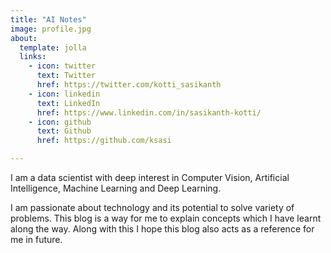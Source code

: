 ```yaml
---
title: "AI Notes"
image: profile.jpg
about:
  template: jolla
  links:
    - icon: twitter
      text: Twitter
      href: https://twitter.com/kotti_sasikanth
    - icon: linkedin
      text: LinkedIn
      href: https://www.linkedin.com/in/sasikanth-kotti/
    - icon: github
      text: Github
      href: https://github.com/ksasi

---
```


I am a data scientist with deep interest in Computer Vision, Artificial Intelligence, Machine Learning and Deep Learning.

I am passionate about technology and its potential to solve variety of problems. This blog is a way for me to explain concepts which I have learnt along the way. Along with this I hope this blog also acts as a reference for me in future.
